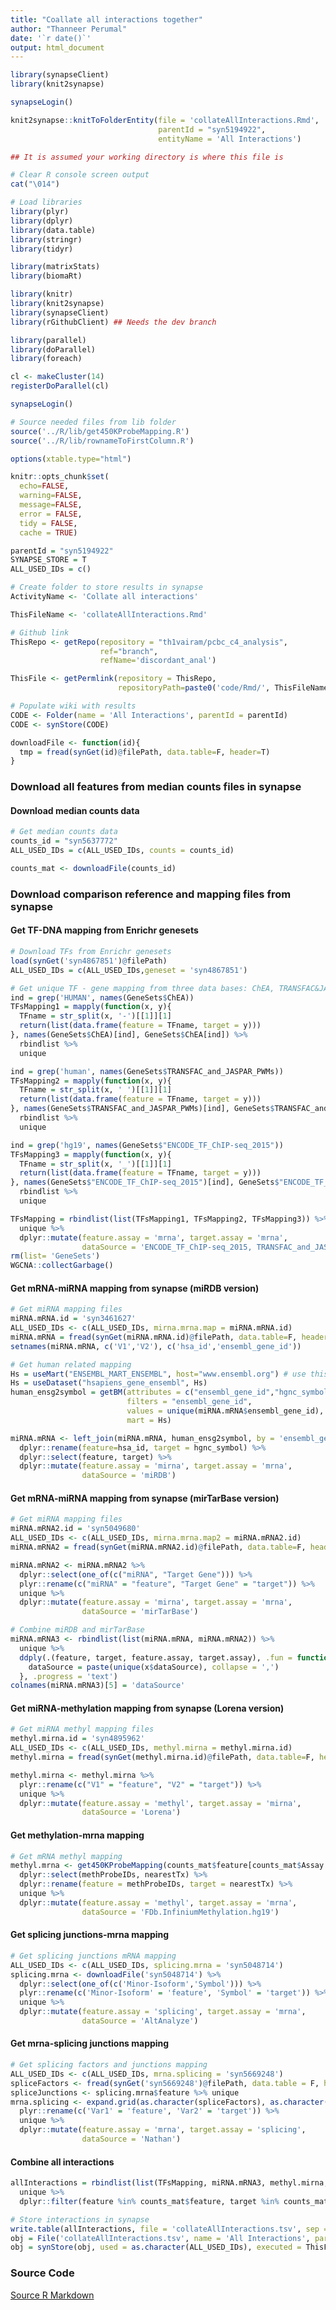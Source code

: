 ```yaml
---
title: "Coallate all interactions together"
author: "Thanneer Perumal"
date: '`r date()`'
output: html_document
---
```

```r
library(synapseClient)
library(knit2synapse)

synapseLogin()

knit2synapse::knitToFolderEntity(file = 'collateAllInteractions.Rmd',
                                 parentId = "syn5194922",
                                 entityName = 'All Interactions')
```

```r
## It is assumed your working directory is where this file is

# Clear R console screen output
cat("\014")

# Load libraries
library(plyr)
library(dplyr)
library(data.table)
library(stringr)
library(tidyr)

library(matrixStats)
library(biomaRt)

library(knitr)
library(knit2synapse)
library(synapseClient)
library(rGithubClient) ## Needs the dev branch

library(parallel)
library(doParallel)
library(foreach)

cl <- makeCluster(14)
registerDoParallel(cl)

synapseLogin()

# Source needed files from lib folder
source('../R/lib/get450KProbeMapping.R')
source('../R/lib/rownameToFirstColumn.R')

options(xtable.type="html")

knitr::opts_chunk$set(
  echo=FALSE,
  warning=FALSE,
  message=FALSE,
  error = FALSE,
  tidy = FALSE,
  cache = TRUE)
```

```r
parentId = "syn5194922"
SYNAPSE_STORE = T  
ALL_USED_IDs = c()

# Create folder to store results in synapse
ActivityName <- 'Collate all interactions'

ThisFileName <- 'collateAllInteractions.Rmd'

# Github link
ThisRepo <- getRepo(repository = "th1vairam/pcbc_c4_analysis", 
                    ref="branch", 
                    refName='discordant_anal')

ThisFile <- getPermlink(repository = ThisRepo,
                        repositoryPath=paste0('code/Rmd/', ThisFileName))    

# Populate wiki with results
CODE <- Folder(name = 'All Interactions', parentId = parentId)
CODE <- synStore(CODE)
```

```r
downloadFile <- function(id){
  tmp = fread(synGet(id)@filePath, data.table=F, header=T)
}
```

### Download all features from median counts files in synapse
#### Download median counts data
```r
# Get median counts data
counts_id = "syn5637772"
ALL_USED_IDs = c(ALL_USED_IDs, counts = counts_id)

counts_mat <- downloadFile(counts_id)
```

### Download comparison reference and mapping files from synapse
#### Get TF-DNA mapping from Enrichr genesets
```r
# Download TFs from Enrichr genesets
load(synGet('syn4867851')@filePath)
ALL_USED_IDs = c(ALL_USED_IDs,geneset = 'syn4867851')

# Get unique TF - gene mapping from three data bases: ChEA, TRANSFAC&JASPAR and ENCODE
ind = grep('HUMAN', names(GeneSets$ChEA))
TFsMapping1 = mapply(function(x, y){
  TFname = str_split(x, '-')[[1]][1]
  return(list(data.frame(feature = TFname, target = y)))
}, names(GeneSets$ChEA)[ind], GeneSets$ChEA[ind]) %>%
  rbindlist %>%
  unique

ind = grep('human', names(GeneSets$TRANSFAC_and_JASPAR_PWMs))
TFsMapping2 = mapply(function(x, y){
  TFname = str_split(x, ' ')[[1]][1]
  return(list(data.frame(feature = TFname, target = y)))
}, names(GeneSets$TRANSFAC_and_JASPAR_PWMs)[ind], GeneSets$TRANSFAC_and_JASPAR_PWMs[ind]) %>%
  rbindlist %>%
  unique

ind = grep('hg19', names(GeneSets$"ENCODE_TF_ChIP-seq_2015"))
TFsMapping3 = mapply(function(x, y){
  TFname = str_split(x, '_')[[1]][1]
  return(list(data.frame(feature = TFname, target = y)))
}, names(GeneSets$"ENCODE_TF_ChIP-seq_2015")[ind], GeneSets$"ENCODE_TF_ChIP-seq_2015"[ind]) %>%
  rbindlist %>%
  unique

TFsMapping = rbindlist(list(TFsMapping1, TFsMapping2, TFsMapping3)) %>% 
  unique %>%   
  dplyr::mutate(feature.assay = 'mrna', target.assay = 'mrna', 
                dataSource = 'ENCODE_TF_ChIP-seq_2015, TRANSFAC_and_JASPAR_PWMs, ChEA')
rm(list= 'GeneSets')
WGCNA::collectGarbage()
```
#### Get mRNA-miRNA mapping from synapse (miRDB version)
```r
# Get miRNA mapping files
miRNA.mRNA.id = 'syn3461627'
ALL_USED_IDs <- c(ALL_USED_IDs, mirna.mrna.map = miRNA.mRNA.id)
miRNA.mRNA = fread(synGet(miRNA.mRNA.id)@filePath, data.table=F, header=F)
setnames(miRNA.mRNA, c('V1','V2'), c('hsa_id','ensembl_gene_id'))

# Get human related mapping
Hs = useMart("ENSEMBL_MART_ENSEMBL", host="www.ensembl.org") # use this one when biomart.org is down
Hs = useDataset("hsapiens_gene_ensembl", Hs)
human_ensg2symbol = getBM(attributes = c("ensembl_gene_id","hgnc_symbol"),
                          filters = "ensembl_gene_id",                         
                          values = unique(miRNA.mRNA$ensembl_gene_id),
                          mart = Hs)

miRNA.mRNA <- left_join(miRNA.mRNA, human_ensg2symbol, by = 'ensembl_gene_id') %>%
  dplyr::rename(feature=hsa_id, target = hgnc_symbol) %>% 
  dplyr::select(feature, target) %>%
  dplyr::mutate(feature.assay = 'mirna', target.assay = 'mrna', 
                dataSource = 'miRDB')
```
#### Get mRNA-miRNA mapping from synapse (mirTarBase version)
```r
# Get miRNA mapping files
miRNA.mRNA2.id = 'syn5049680'
ALL_USED_IDs <- c(ALL_USED_IDs, mirna.mrna.map2 = miRNA.mRNA2.id)
miRNA.mRNA2 = fread(synGet(miRNA.mRNA2.id)@filePath, data.table=F, header=T)

miRNA.mRNA2 <- miRNA.mRNA2 %>%
  dplyr::select(one_of(c("miRNA", "Target Gene"))) %>%
  plyr::rename(c("miRNA" = "feature", "Target Gene" = "target")) %>%
  unique %>%
  dplyr::mutate(feature.assay = 'mirna', target.assay = 'mrna', 
                dataSource = 'mirTarBase')

# Combine miRDB and mirTarBase
miRNA.mRNA3 <- rbindlist(list(miRNA.mRNA, miRNA.mRNA2)) %>%
  unique %>%
  ddply(.(feature, target, feature.assay, target.assay), .fun = function(x){
    dataSource = paste(unique(x$dataSource), collapse = ',')
  }, .progress = 'text')
colnames(miRNA.mRNA3)[5] = 'dataSource'
```
#### Get miRNA-methylation mapping from synapse (Lorena version)
```r
# Get miRNA methyl mapping files
methyl.mirna.id = 'syn4895962'
ALL_USED_IDs <- c(ALL_USED_IDs, methyl.mirna = methyl.mirna.id)
methyl.mirna = fread(synGet(methyl.mirna.id)@filePath, data.table=F, header=F)

methyl.mirna <- methyl.mirna %>%  
  plyr::rename(c("V1" = "feature", "V2" = "target")) %>%
  unique %>%
  dplyr::mutate(feature.assay = 'methyl', target.assay = 'mirna', 
                dataSource = 'Lorena')
```
#### Get methylation-mrna mapping
```r
# Get mRNA methyl mapping
methyl.mrna <- get450KProbeMapping(counts_mat$feature[counts_mat$Assay == 'methyl'])$Annotation %>%  
  dplyr::select(methProbeIDs, nearestTx) %>%
  dplyr::rename(feature = methProbeIDs, target = nearestTx) %>%
  unique %>%
  dplyr::mutate(feature.assay = 'methyl', target.assay = 'mrna', 
                dataSource = 'FDb.InfiniumMethylation.hg19')
```
#### Get splicing junctions-mrna mapping
```r
# Get splicing junctions mRNA mapping
ALL_USED_IDs <- c(ALL_USED_IDs, splicing.mrna = 'syn5048714')
splicing.mrna <- downloadFile('syn5048714') %>%  
  dplyr::select(one_of(c('Minor-Isoform','Symbol'))) %>%
  plyr::rename(c('Minor-Isoform' = 'feature', 'Symbol' = 'target')) %>%
  unique %>%
  dplyr::mutate(feature.assay = 'splicing', target.assay = 'mrna', 
                dataSource = 'AltAnalyze')
```
#### Get mrna-splicing junctions mapping
```r
# Get splicing factors and junctions mapping
ALL_USED_IDs <- c(ALL_USED_IDs, mrna.splicing = 'syn5669248')
spliceFactors <- fread(synGet('syn5669248')@filePath, data.table = F, header=F) %>% unlist
spliceJunctions <- splicing.mrna$feature %>% unique
mrna.splicing <- expand.grid(as.character(spliceFactors), as.character(spliceJunctions)) %>%  
  plyr::rename(c('Var1' = 'feature', 'Var2' = 'target')) %>%
  unique %>%
  dplyr::mutate(feature.assay = 'mrna', target.assay = 'splicing', 
                dataSource = 'Nathan')
```

#### Combine all interactions
```r
allInteractions = rbindlist(list(TFsMapping, miRNA.mRNA3, methyl.mirna, methyl.mrna, splicing.mrna, mrna.splicing)) %>%
  unique %>%
  dplyr::filter(feature %in% counts_mat$feature, target %in% counts_mat$feature)

# Store interactions in synapse
write.table(allInteractions, file = 'collateAllInteractions.tsv', sep = '\t', quote=F, row.names=F)
obj = File('collateAllInteractions.tsv', name = 'All Interactions', parentId = CODE$properties$id)
obj = synStore(obj, used = as.character(ALL_USED_IDs), executed = ThisFile, activityName = ActivityName)
```

### Source Code
[Source R Markdown](`r ThisFile`)